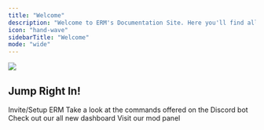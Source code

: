 ```yaml
---
title: "Welcome"
description: "Welcome to ERM's Documentation Site. Here you'll find all the information you'll need to set up ERM, as well as information regarding the Mod Panel/Dashboard."
icon: "hand-wave"
sidebarTitle: "Welcome"
mode: "wide"
---
```


![](ermbannermain.png)

## Jump Right In!

<CardGroup cols="2">
  <Card title="Setup" icon="discord" href="/setup">
    Invite/Setup ERM
  </Card>

  <Card title="Bot Commands" icon="robot" href="/commands">
    Take a look at the commands offered on the Discord bot
  </Card>

  <Card title="Dashboard" icon="laptop" href="https://ermbot.xyz">
    Check out our all new dashboard
  </Card>

  <Card title="Mod Panel" icon="hammer" href="https://ermbot.xyz">
    Visit our mod panel
  </Card>
</CardGroup>
